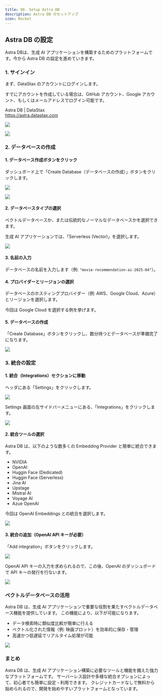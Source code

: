 ```yaml
---
title: 08. Setup Astra DB
description: Astra DB のセットアップ
icon: Rocket
---
```


## Astra DB の設定

Astra DBは、生成 AI アプリケーションを構築するためのプラットフォームです。今から Astra DB の設定を進めていきます。

### 1. サインイン

まず、DataStax のアカウントにログインします。

すでにアカウントを作成している場合は、GitHub アカウント、Google アカウント、もしくはメールアドレスでログイン可能です。

Astra DB | DataStax<br />
https://astra.datastax.com

![](/hands-on/02-movie-recommendations-app/08_setup_astra_db/data_stax_login.png)

![](/hands-on/02-movie-recommendations-app/08_setup_astra_db/data_stax_dashboard.png)

### 2. データベースの作成


<Steps>
<Step>

#### 1. データベース作成ボタンをクリック

ダッシュボード上で「Create Database（データベースの作成）」ボタンをクリックします。

![](/hands-on/02-movie-recommendations-app/08_setup_astra_db/data_stax_database_of_sidebar_menu.png)

![](/hands-on/02-movie-recommendations-app/08_setup_astra_db/data_stax_submit_create_database_button.png)

</Step>

<Step>

#### 2. データベースタイプの選択

ベクトルデータベースか、または伝統的なノーマルなデータベースかを選択できます。

生成 AI アプリケーションでは、「Serverless (Vector)」を選択します。

![](/hands-on/02-movie-recommendations-app/08_setup_astra_db/data_stax_type_of_severless_vector.png)

</Step>

<Step>

#### 3. 名前の入力

データベースの名前を入力します（例: `"movie-recommendation-ai-2025-04"`）。

</Step>

<Step>

#### 4. プロバイダーとリージョンの選択

データベースのホスティングプロバイダー（例: AWS、Google Cloud、Azure）とリージョンを選択します。

今回は Google Cloud を選択する例を挙げます。

</Step>

<Step>

#### 5. データベースの作成

「Create Database」ボタンをクリックし、数分待つとデータベースが準備完了になります。

![](/hands-on/02-movie-recommendations-app/08_setup_astra_db/data_stax_submit_create_database_button_in_modal.png)

</Step>
</Steps>

### 3. 統合の設定

<Steps>
<Step>

#### 1. 統合（Integrations）セクションに移動

ヘッダにある「Settings」をクリックします。

![](/hands-on/02-movie-recommendations-app/08_setup_astra_db/data_stax_click_settings_button_in_header.png)

Settings 画面の左サイドバーメニューにある、「Integrations」をクリックします。

![](/hands-on/02-movie-recommendations-app/08_setup_astra_db/data_stax_click_integrations_in_settings_sidebar_menu.png)

</Step>

<Step>

#### 2. 統合ツールの選択

Astra DB は、以下のような数多くの Embedding Provider と簡単に統合できます。

- NVIDIA
- OpenAI
- Huggin Face (Dedicated)
- Huggin Face (Serverless)
- Jina AI
- Upstage
- Mistral AI
- Voyage AI
- Azue OpenAI

今回は OpenAI Embeddings との統合を選択します。

![](/hands-on/02-movie-recommendations-app/08_setup_astra_db/data_stax_select_openai_integration.png)

</Step>

<Step>

#### 3. 統合の追加（OpenAI API キーが必要）

「Add integration」ボタンをクリックします。

![](/hands-on/02-movie-recommendations-app/08_setup_astra_db/data_stax_submit_add_integration_button_for_openai.png)

OpenAI API キーの入力を求められるので、この後、OpenAI のダッシュボードで API キーの発行を行ないます。

![](/hands-on/02-movie-recommendations-app/08_setup_astra_db/data_stax_required_openai_api_key.png)

</Step>
</Steps>

### ベクトルデータベースの活用

Astra DB は、生成 AI アプリケーションで重要な役割を果たすベクトルデータベース機能を提供しています。
この機能により、以下が可能になります。

- データ検索時に類似度比較が簡単に行える
- ベクトル化された情報（例: 映画プロット）を効率的に保存・管理
- 高速かつ低遅延でリアルタイム処理が可能

![](/hands-on/02-movie-recommendations-app/00_05_setup_astra_db_01/vector_database_utilization.svg)

### まとめ

Astra DB は、生成 AI アプリケーション構築に必要なツールと機能を備えた強力なプラットフォームです。
サーバーレス設計や多様な統合オプションによって、初心者でも簡単に設定・利用できます。
クレジットカードなしで無料から始められるので、開発を始めやすいプラットフォームとなっています。
